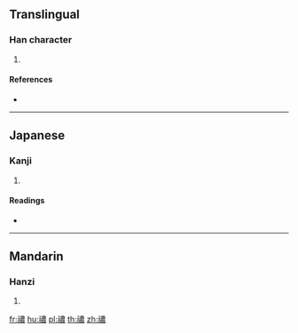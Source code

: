{{character info/new}}
==Translingual==

===Han character===
{{Han char|rn=113|rad=示|as=13|sn=18|four=|canj=IFTWV}}

# {{defn|Han|sort=示13}}

====References====
* {{Han ref|kx=0847.120|dkj=24846|dj=1269.010|hdz=42409.080|uh=79AF|ud=31151}}

----

==Japanese==

===Kanji===
{{ja-kanji|grade=|rs=示13}}

# {{defn|lang=ja|sort=示13}}

====Readings====
* {{ja-readings|on=[[じょう]] (jō), [[にゅ]] (nyu)|kun=[[まつり]] (matsuri)|nanori=}}

----

==Mandarin==

===Hanzi===
{{cmn-hanzi|pin=[[nóng]] ([[nong2]])|wg=nung<sup>2</sup>}}

# {{defn|lang=cmn|sort=示13}}

[[fr:禯]]
[[hu:禯]]
[[pl:禯]]
[[th:禯]]
[[zh:禯]]
